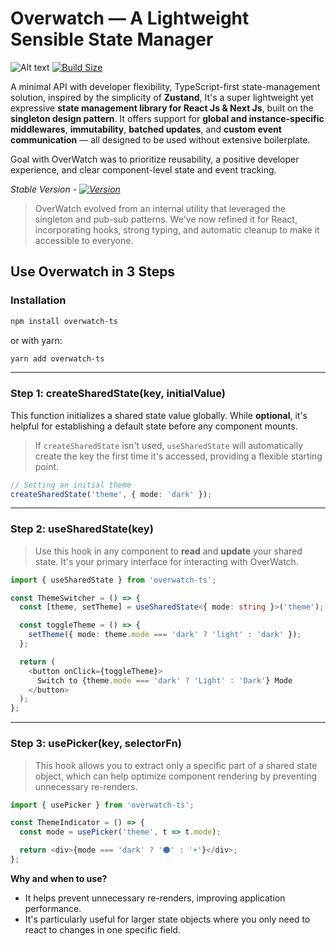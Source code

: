 # Overwatch — A Lightweight Sensible State Manager
![Alt text](https://ucarecdn.com/e22cf47b-ada8-420a-8345-745c2e3c53e9/overwatch1.png "overwatch")
[![Build Size](https://img.shields.io/bundlephobia/minzip/overwatch-ts?label=bundle%20size&style=flat&colorA=000000&colorB=000000)](https://bundlephobia.com/result?p=overwatch-ts)


A minimal API with developer flexibility, TypeScript-first state-management solution, inspired by the simplicity of **Zustand**, It's a super lightweight yet expressive **state management library for React Js & Next Js**, built on the **singleton design pattern**. It offers support for **global and instance-specific middlewares**, **immutability**, **batched updates**, and **custom event communication** — all designed to be used without extensive boilerplate.

Goal with OverWatch was to prioritize reusability, a positive developer experience, and clear component-level state and event tracking.

*Stable Version - [![Version](https://img.shields.io/npm/v/overwatch-ts?style=flat&colorA=000000&colorB=000000)](https://www.npmjs.com/package/overwatch-ts)*

> OverWatch evolved from an internal utility that leveraged the singleton and pub-sub patterns. We've now refined it for React, incorporating hooks, strong typing, and automatic cleanup to make it accessible to everyone.

## Use Overwatch in 3 Steps


### Installation

```bash
npm install overwatch-ts
````

or with yarn:

```bash
yarn add overwatch-ts
```

---

### Step 1: createSharedState(key, initialValue)

This function initializes a shared state value globally. While **optional**, it's helpful for establishing a default state before any component mounts.

> If `createSharedState` isn't used, `useSharedState` will automatically create the key the first time it's accessed, providing a flexible starting point.

```ts
// Setting an initial theme
createSharedState('theme', { mode: 'dark' });
```
---

### Step 2: useSharedState(key)

> Use this hook in any component to **read** and **update** your shared state. It's your primary interface for interacting with OverWatch.

```ts
import { useSharedState } from 'overwatch-ts'; 

const ThemeSwitcher = () => {
  const [theme, setTheme] = useSharedState<{ mode: string }>('theme');

  const toggleTheme = () => {
    setTheme({ mode: theme.mode === 'dark' ? 'light' : 'dark' });
  };

  return (
    <button onClick={toggleTheme}>
      Switch to {theme.mode === 'dark' ? 'Light' : 'Dark'} Mode
    </button>
  );
};
```

---

### Step 3: usePicker(key, selectorFn)

> This hook allows you to extract only a specific part of a shared state object, which can help optimize component rendering by preventing unnecessary re-renders.

```ts
import { usePicker } from 'overwatch-ts'; 

const ThemeIndicator = () => {
  const mode = usePicker('theme', t => t.mode);

  return <div>{mode === 'dark' ? '🌑' : '☀️'}</div>;
};
```
**Why and when to use?**

* It helps prevent unnecessary re-renders, improving application performance.
* It's particularly useful for larger state objects where you only need to react to changes in one specific field.